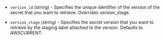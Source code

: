 <!-- Code generated from the comments of the Config struct in datasource/amazon/secretsmanager/secret-version/data.go; DO NOT EDIT MANUALLY -->

- `version_id` (string) - Specifies the unique identifier of the version of the secret that you want to retrieve.
  Overrides version_stage.

- `version_stage` (string) - Specifies the secret version that you want to retrieve by the staging label attached to the version.
  Defaults to AWSCURRENT.
